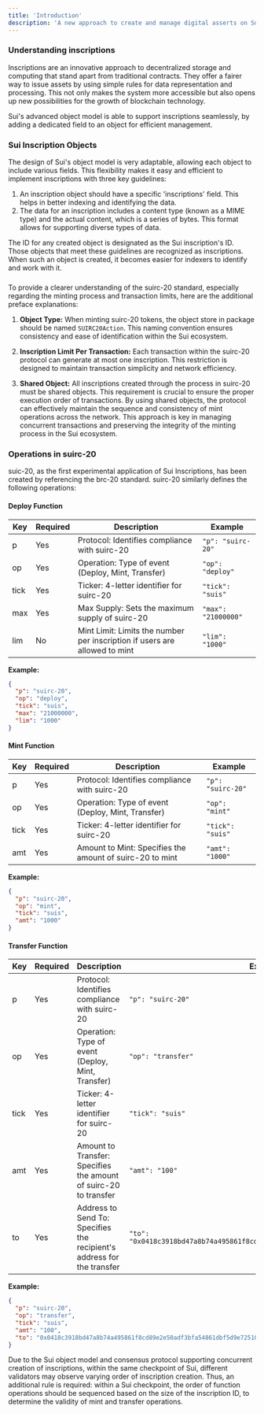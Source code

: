 ```yaml
---
title: 'Introduction'
description: 'A new approach to create and manage digital asserts on Sui'
---
```


### Understanding inscriptions
Inscriptions are an innovative approach to decentralized storage and computing that stand apart from traditional contracts. They offer a fairer way to issue assets by using simple rules for data representation and processing. This not only makes the system more accessible but also opens up new possibilities for the growth of blockchain technology.

Sui's advanced object model is able to support inscriptions seamlessly, by adding a dedicated field to an object for efficient management.

### Sui Inscription Objects
The design of Sui's object model is very adaptable, allowing each object to include various fields. This flexibility makes it easy and efficient to implement inscriptions with three key guidelines:
1. An inscription object should have a specific 'inscriptions' field. This helps in better indexing and identifying the data.
2. The data for an inscription includes a content type (known as a MIME type) and the actual content, which is a series of bytes. This format allows for supporting diverse types of data.

The ID for any created object is designated as the Sui inscription's ID. Those objects that meet these guidelines are recognized as inscriptions. When such an object is created, it becomes easier for indexers to identify and work with it.

###


To provide a clearer understanding of the suirc-20 standard, especially regarding the minting process and transaction limits, here are the additional preface explanations:

1. **Object Type:** When minting suirc-20 tokens, the object store in package should be named `SUIRC20Action`. This naming convention ensures consistency and ease of identification within the Sui ecosystem.

2. **Inscription Limit Per Transaction:** Each transaction within the suirc-20 protocol can generate at most one inscription. This restriction is designed to maintain transaction simplicity and network efficiency.

3. **Shared Object:** All inscriptions created through the process in suirc-20 must be shared objects. This requirement is crucial to ensure the proper execution order of transactions. By using shared objects, the protocol can effectively maintain the sequence and consistency of mint operations across the network. This approach is key in managing concurrent transactions and preserving the integrity of the minting process in the Sui ecosystem.

### Operations in suirc-20


suic-20, as the first experimental application of Sui Inscriptions, has been created by referencing the brc-20 standard. suirc-20 similarly defines the following operations:

#### Deploy Function
| Key  | Required | Description | Example |
| ---- | -------- | ----------- | ------- |
| p    | Yes      | Protocol: Identifies compliance with suirc-20 | `"p": "suirc-20"` |
| op   | Yes      | Operation: Type of event (Deploy, Mint, Transfer) | `"op": "deploy"` |
| tick | Yes      | Ticker: 4-letter identifier for suirc-20 | `"tick": "suis"` |
| max  | Yes      | Max Supply: Sets the maximum supply of suirc-20 | `"max": "21000000"` |
| lim  | No       | Mint Limit: Limits the number per inscription if users are allowed to mint | `"lim": "1000"` |

**Example:**
```json
{
  "p": "suirc-20",
  "op": "deploy",
  "tick": "suis",
  "max": "21000000",
  "lim": "1000"
}
```


#### Mint Function
| Key  | Required | Description | Example |
| ---- | -------- | ----------- | ------- |
| p    | Yes      | Protocol: Identifies compliance with suirc-20 | `"p": "suirc-20"` |
| op   | Yes      | Operation: Type of event (Deploy, Mint, Transfer) | `"op": "mint"` |
| tick | Yes      | Ticker: 4-letter identifier for suirc-20 | `"tick": "suis"` |
| amt  | Yes      | Amount to Mint: Specifies the amount of suirc-20 to mint | `"amt": "1000"` |

**Example:**
```json
{
  "p": "suirc-20",
  "op": "mint",
  "tick": "suis",
  "amt": "1000"
}
```

#### Transfer Function
| Key  | Required | Description | Example |
| ---- | -------- | ----------- | ------- |
| p    | Yes      | Protocol: Identifies compliance with suirc-20 | `"p": "suirc-20"` |
| op   | Yes      | Operation: Type of event (Deploy, Mint, Transfer) | `"op": "transfer"` |
| tick | Yes      | Ticker: 4-letter identifier for suirc-20 | `"tick": "suis"` |
| amt  | Yes      | Amount to Transfer: Specifies the amount of suirc-20 to transfer | `"amt": "100"` |
| to   | Yes      | Address to Send To: Specifies the recipient's address for the transfer | `"to": "0x0418c3918bd47a8b74a495861f8cd89e2e50adf3bfa54861dbf5d9e725101573"` |

**Example:**
```json
{
  "p": "suirc-20",
  "op": "transfer",
  "tick": "suis",
  "amt": "100",
  "to": "0x0418c3918bd47a8b74a495861f8cd89e2e50adf3bfa54861dbf5d9e725101573"
}
```


Due to the Sui object model and consensus protocol supporting concurrent creation of inscriptions, within the same checkpoint of Sui, different validators may observe varying order of inscription creation. Thus, an additional rule is required: within a Sui checkpoint, the order of function operations should be sequenced based on the size of the inscription ID, to determine the validity of mint and transfer operations.

